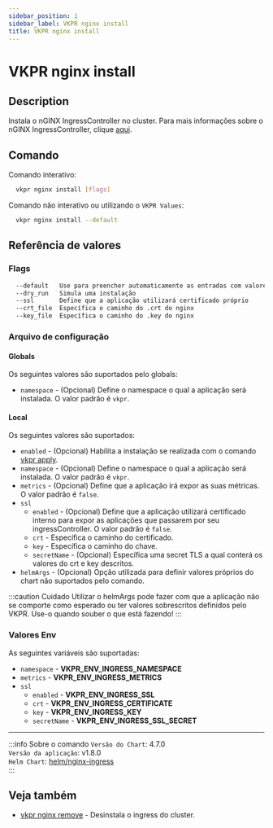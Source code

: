 ```yaml
---
sidebar_position: 1
sidebar_label: VKPR nginx install
title: VKPR nginx install
---
```


# VKPR nginx install

## Description

Instala o nGINX IngressController no cluster. Para mais informações sobre o nGINX IngressController, clique [aqui](https://kubernetes.github.io/ingress-nginx/deploy/).

## Comando

Comando interativo:

```bash
  vkpr nginx install [flags]
```

Comando não interativo ou utilizando o `VKPR Values`:

```bash
  vkpr nginx install --default
```

## Referência de valores

### Flags

```sh
  --default   Use para preencher automaticamente as entradas com valores padrões
  --dry_run   Simula uma instalação
  --ssl       Define que a aplicação utilizará certificado próprio
  --crt_file  Específica o caminho do .crt do nginx
  --key_file  Específica o caminho do .key do nginx
```

### Arquivo de configuração

#### Globals

Os seguintes valores são suportados pelo globals:

- `namespace` - (Opcional) Define o namespace o qual a aplicação será instalada. O valor padrão é `vkpr`.

#### Local

Os seguintes valores são suportados:

- `enabled` - (Opcional) Habilita a instalação se realizada com o comando [vkpr apply](/docs/commands/apply).
- `namespace` - (Opcional) Define o namespace o qual a aplicação será instalada. O valor padrão é `vkpr`.
- `metrics` - (Opcional) Define que a aplicação irá expor as suas métricas. O valor padrão é `false`.
- `ssl`
  - `enabled` - (Opcional) Define que a aplicação utilizará certificado interno para expor as aplicações que passarem por seu ingressController. O valor padrão é `false`.
  - `crt` - Específica o caminho do certificado.
  - `key` - Específica o caminho do chave.
  - `secretName` - (Opcional) Específica uma secret TLS a qual conterá os valores do crt e key descritos.
- `helmArgs` - (Opcional) Opção utilizada para definir valores próprios do chart não suportados pelo comando.

:::caution Cuidado
Utilizar o helmArgs pode fazer com que a aplicação não se comporte como esperado ou ter valores sobrescritos definidos pelo VKPR.
Use-o quando souber o que está fazendo!
:::

### Valores Env

As seguintes variáveis são suportadas:

- `namespace` - **VKPR_ENV_INGRESS_NAMESPACE**
- `metrics` - **VKPR_ENV_INGRESS_METRICS**
- `ssl`
  - `enabled` - **VKPR_ENV_INGRESS_SSL**
  - `crt` - **VKPR_ENV_INGRESS_CERTIFICATE**
  - `key` - **VKPR_ENV_INGRESS_KEY**
  - `secretName` - **VKPR_ENV_INGRESS_SSL_SECRET**

---

:::info Sobre o comando
`Versão do Chart`: 4.7.0 <br/>
`Versão da aplicação`: v1.8.0 <br/>
`Helm Chart`: [helm/nginx-ingress](https://artifacthub.io/packages/helm/ingress-nginx/ingress-nginx) <br/>
:::

## Veja também

- [vkpr nginx remove](/docs/commands/nginx/remove) - Desinstala o ingress do cluster.
